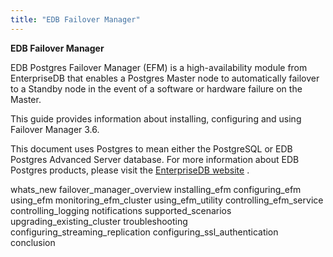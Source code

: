 ```yaml
---
title: "EDB Failover Manager"
---
```




**EDB Failover Manager**

EDB Postgres Failover Manager (EFM) is a high-availability module from EnterpriseDB that enables a Postgres Master node to automatically failover to a Standby node in the event of a software or hardware failure on the Master.

This guide provides information about installing, configuring and using Failover Manager 3.6.

This document uses Postgres to mean either the PostgreSQL or EDB Postgres Advanced Server database. For more information about EDB Postgres products, please visit the [EnterpriseDB website](https://www.enterprisedb.com/) .

<div class="toctree" maxdepth="3">

whats\_new failover\_manager\_overview installing\_efm configuring\_efm using\_efm monitoring\_efm\_cluster using\_efm\_utility controlling\_efm\_service controlling\_logging notifications supported\_scenarios upgrading\_existing\_cluster troubleshooting configuring\_streaming\_replication configuring\_ssl\_authentication conclusion

</div>

